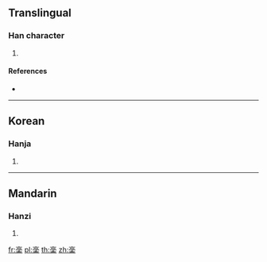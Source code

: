{{character info/new}}
==Translingual==

===Han character===
{{Han char|rn=115|rad=禾|as=07|sn=12|four=|canj=XXYRB,YRBD}}

# {{defn|Han|sort=禾07}}

====References====
* {{Han ref|kx=0853.120|dkj=25060|dj=1278.020|hdz=42609.070|uh=7A01|ud=31233}}

----

==Korean==

===Hanja===
{{ko-hanja|hangeul=고|eumhun=|rv=go|mr=ko|y=ko}}

# {{defn|lang=ko|sort=禾07}}

----

==Mandarin==

===Hanzi===
{{cmn-hanzi|pin=[[kǎo]] ([[kao3]])|wg=k'ao<sup>3</sup>}}

# {{defn|lang=cmn|sort=禾07}}

[[fr:稁]]
[[pl:稁]]
[[th:稁]]
[[zh:稁]]